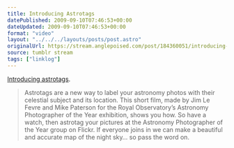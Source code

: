 ```yaml
---
title: Introducing Astrotags
datePublished: 2009-09-10T07:46:53+00:00
dateUpdated: 2009-09-10T07:46:53+00:00
format: "video"
layout: "../../../layouts/posts/post.astro"
originalUrl: https://stream.anglepoised.com/post/184360051/introducing-astrotags-astrotags-are-a-new-way
source: tumblr stream
tags: ["linklog"]
---
```



<Vimeo id="https://vimeo.com/6469344" />

[Introducing astrotags][1].

> Astrotags are a new way to label your astronomy photos with their celestial subject and its location. This short film, made by Jim Le Fevre and Mike Paterson for the Royal Observatory&rsquo;s Astronomy Photographer of the Year exhibition, shows you how. So have a watch, then astrotag your pictures at the Astronomy Photographer of the Year group on Flickr. If everyone joins in we can make a beautiful and accurate map of the night sky&hellip; so pass the word on.

[1]: https://vimeo.com/6469344
